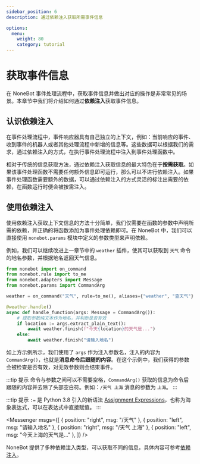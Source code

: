 ```yaml
---
sidebar_position: 6
description: 通过依赖注入获取所需事件信息

options:
  menu:
    weight: 80
    category: tutorial
---
```


# 获取事件信息


在 NoneBot 事件处理流程中，获取事件信息并做出对应的操作是非常常见的场景。本章节中我们将介绍如何通过**依赖注入**获取事件信息。

## 认识依赖注入

在事件处理流程中，事件响应器具有自己独立的上下文，例如：当前响应的事件、收到事件的机器人或者其他处理流程中新增的信息等。这些数据可以根据我们的需求，通过依赖注入的方式，在执行事件处理流程中注入到事件处理函数中。

相对于传统的信息获取方法，通过依赖注入获取信息的最大特色在于**按需获取**。如果该事件处理函数不需要任何额外信息即可运行，那么可以不进行依赖注入。如果事件处理函数需要额外的数据，可以通过依赖注入的方式灵活的标注出需要的依赖，在函数运行时便会被按需注入。

## 使用依赖注入

使用依赖注入获取上下文信息的方法十分简单，我们仅需要在函数的参数中声明所需的依赖，并正确的将函数添加为事件处理依赖即可。在 NoneBot 中，我们可以直接使用 `nonebot.params` 模块中定义的参数类型来声明依赖。

例如，我们可以继续改进上一章节中的 `weather` 插件，使其可以获取到 `天气` 命令的地名参数，并根据地名返回天气信息。

```python {8,10} title=weather/__init__.py
from nonebot import on_command
from nonebot.rule import to_me
from nonebot.adapters import Message
from nonebot.params import CommandArg

weather = on_command("天气", rule=to_me(), aliases={"weather", "查天气"}, priority=10, block=True)

@weather.handle()
async def handle_function(args: Message = CommandArg()):
    # 提取参数纯文本作为地名，并判断是否有效
    if location := args.extract_plain_text():
        await weather.finish(f"今天{location}的天气是...")
    else:
        await weather.finish("请输入地名")
```

如上方示例所示，我们使用了 `args` 作为注入参数名，注入的内容为 `CommandArg()`，也就是**消息命令后跟随的内容**。在这个示例中，我们获得的参数会被检查是否有效，对无效参数则会结束事件。

:::tip 提示
命令与参数之间可以不需要空格，`CommandArg()` 获取的信息为命令后跟随的内容并去除了头部空白符。例如：`/天气 上海` 消息的参数为 `上海`。
:::

:::tip 提示
`:=` 是 Python 3.8 引入的新语法 [Assignment Expressions](https://docs.python.org/zh-cn/3/reference/expressions.html#assignment-expressions)，也称为海象表达式，可以在表达式中直接赋值。
:::

<Messenger
  msgs={[
    { position: "right", msg: "/天气" },
    { position: "left", msg: "请输入地名" },
    { position: "right", msg: "/天气 上海" },
    { position: "left", msg: "今天上海的天气是..." },
  ]}
/>

NoneBot 提供了多种依赖注入类型，可以获取不同的信息，具体内容可参考[依赖注入](../advanced/dependency.mdx)。
